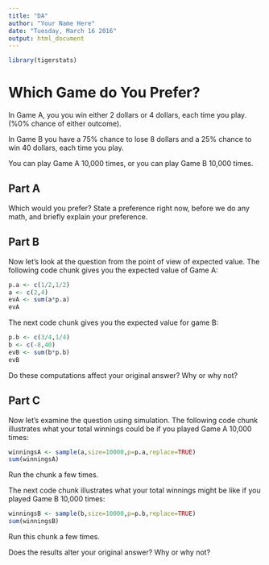 ```yaml
---
title: "DA"
author: "Your Name Here"
date: "Tuesday, March 16 2016"
output: html_document
---
```


```r
library(tigerstats)
```

# Which Game do You Prefer?

In Game A, you you win either 2 dollars or 4 dollars, each time you play.  (%0% chance of either outcome).

In Game B you have a 75% chance to lose 8 dollars and a 25% chance to win 40 dollars, each time you play.

You can play Game A 10,000 times, or you can play Game B 10,000 times.

## Part A

Which would you prefer?  State a preference right now, before we do any math, and briefly explain your preference.


## Part B

Now let's look at the question from the point of view of expected value.  The following code chunk gives you the expected value of Game A:

```r
p.a <- c(1/2,1/2)
a <- c(2,4)
evA <- sum(a*p.a)
evA
```

The next code chunk gives you the expected value for game B:

```r
p.b <- c(3/4,1/4)
b <- c(-8,40)
evB <- sum(b*p.b)
evB
```

Do these computations affect your original answer?  Why or why not?


## Part C

Now let's examine the question using simulation.  The following code chunk illustrates what your total winnings could be if you played Game A 10,000 times:

```r
winningsA <- sample(a,size=10000,p=p.a,replace=TRUE)
sum(winningsA)
```

Run the chunk a few times.

The next code chunk illustrates what your total winnings might be like if you played Game B 10,000 times:

```r
winningsB <- sample(b,size=10000,p=p.b,replace=TRUE)
sum(winningsB)
```

Run this chunk a few times.

Does the results alter your original answer?  Why or why not?